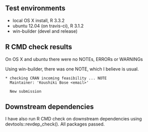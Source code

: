 ## Test environments
* local OS X install, R 3.3.2
* ubuntu 12.04 (on travis-ci), R 3.1.2
* win-builder (devel and release)

## R CMD check results

On OS X and ubuntu there were no NOTEs, ERRORs or WARNINGs 

Using win-builder, there was one NOTE, which I believe is usual. 
    
    * checking CRAN incoming feasibility ... NOTE
      Maintainer: 'Koushiki Bose <email>'

      New submission

## Downstream dependencies
I have also run R CMD check on downstream dependencies using devtools::revdep_check(). 
All packages passed. 


